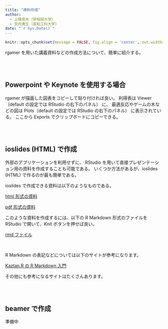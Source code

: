 ```yaml
---
title: "資料作成"
author:
  - 上條良夫（早稲田大学）
  - 矢内勇生（高知工科大学）
date: "`r Sys.Date()`"
---
```



```r
knitr::opts_chunk$set(message = FALSE, fig.align = 'center', out.width="80%", out.height="80%")
```


rgamer を用いた講義資料などの作成方法について、簡単に紹介する。

<br>
<br>

## Powerpoint や Keynote を使用する場合

rgamer が描画した図表をコピーして貼り付ければ良い。
利得表は Viewer （default の設定では RStudio の右下のパネル） に、
最適反応やゲームの木などの図は Plots（default の設定では RStudio の右下のパネル） に表示されている。
ここから Exports でクリップボードにコピーできる。


<br>
<br>

## ioslides (HTML) で作成

外部のアプリケーションを利用せずに、
RStudio を用いて直接プレゼンテーション用の資料を作成することも可能である。
いくつか方法があるが、ioslides (HTML) で作るのが最も簡単である。

ioslides で作成できる資料は以下のようなものである。

<a href="data/test01.html"> html 形式の資料</a>

<a href="data/test01.pdf"> pdf 形式の資料</a>

このような資料を作成するには、以下の R Markdown 形式のファイルを RStudio で開いて、Knit ボタンを押せば良い。

<a href="data/test01.rmd"> rmd ファイル </a>

<br>

R Markdown の表記などについては以下のサイトが参考になります。

<a href="https://kazutan.github.io/kazutanR/Rmd_intro.html"> Kaztan.R の R Markdown 入門 </a>

その他にも参考になるサイトはたくさんあります。


<br>
<br>

## beamer で作成

準備中




